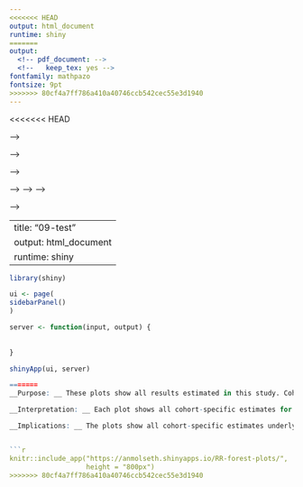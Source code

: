 ```yaml
---
<<<<<<< HEAD
output: html_document
runtime: shiny
=======
output:
  <!-- pdf_document: -->
  <!--   keep_tex: yes -->
fontfamily: mathpazo
fontsize: 9pt
>>>>>>> 80cf4a7ff786a410a40746ccb542cec55e3d1940
---
```


<!-- # Forest plots of relative risk {#RR-forest} -->

<!-- --- -->
<!-- output: -->
<!--   pdf_document: -->
<!--     keep_tex: yes -->
<!-- fontfamily: mathpazo -->
<!-- fontsize: 9pt -->
<!-- --- -->

<<<<<<< HEAD
<!-- \raggedright -->

<!-- ## Overview -->

<!-- __Purpose: __ These plots show all results estimated in this study. Cohort-specific results were estimated for each combination of risk factor, outcome, and age category, and then pooled with random- and fixed-effects meta-analysis models. -->
<!-- __Interpretation: __ Each plot shows all cohort-specific estimates for each isk factor, outcome,  age category, and exposure level in the same style as Extended Data Figure 1. Cohort-specific estimates are plotted on each row, comparing the risk of an exposure level to the reference level.  Below the solid horizontal line are region-specific pooled measures of association, pooled using random-effects models. Below the dashed line are overall pooled measures of association, comparing pooling using random or fixed effects models.  -->
<!-- __Implications: __ The plots show all cohort-specific estimates underlying the primary plots in the manuscript as well as the pooled random- and fixed-effects estimates. -->




<!-- (Interactive seaching and selecting of forest plots in development. Example plot shown here for the moment.) -->


<!-- ```{r setup, include=FALSE} -->
<!-- library(knitr) -->
<!-- #library(tidyverse) -->
<!-- knitr::opts_chunk$set(echo = FALSE, message=FALSE) -->
<!-- source(paste0(here::here(), "/0-config.R")) -->

<!-- d <- readRDS(file=paste0(fig_dir, "/risk-factor/figure-data/all_forest_plot_RR.RDS")) -->

<!-- #Note- need to sort plots by order of outcome variables and age categories I want here -->


<!-- ``` -->


<!-- <!-- ** [Coming soon] Will fill in with all primary forest plots - right now this page is empty due to the file size/difficuty publishing all the plots ** --> -->


<!-- <!-- Group plots by exposure --> -->

<!-- <!-- ```{r  echo=FALSE, results='asis'} --> -->

<!-- <!--   #  df <- d #%>% filter() --> -->
<!-- <!--   # #Dynamic title --> -->
<!-- <!--   # cat(paste0("#### Outcome: ",df$outcome_variable[1]," Exposure: ", df$intervention_variable[1], " Age: ",  df$agecat[1])) --> -->

<!-- <!-- ``` --> -->


<!-- ```{r, echo = FALSE, results='asis'} -->
<!-- i<-1 -->
<!-- for(i in 1:1){ -->
<!-- #for(i in 1:length(d[[4]])){ -->

<!--     cat(paste0("\n### Outcome: ",d$outcome_variable[1]," Exposure: ", d$intervention_variable[1], " Age: ",  d$agecat[1]),"\n,") -->

<!--   print(d$plot[i][[1]]) -->
<!-- } -->
<!-- ``` -->




---
title: "09-test"
output: html_document
runtime: shiny
---

```r
library(shiny)

ui <- page(
sidebarPanel()
)

server <- function(input, output) {
  
  
}

shinyApp(ui, server)

=======
__Purpose: __ These plots show all results estimated in this study. Cohort-specific results were estimated for each combination of risk factor, outcome, and age category, and then pooled with random- and fixed-effects meta-analysis models.

__Interpretation: __ Each plot shows all cohort-specific estimates for each isk factor, outcome,  age category, and exposure level in the same style as Extended Data Figure 1. Cohort-specific estimates are plotted on each row, comparing the risk of an exposure level to the reference level.  Below the solid horizontal line are region-specific pooled measures of association, pooled using random-effects models. Below the dashed line are overall pooled measures of association, comparing pooling using random or fixed effects models. 

__Implications: __ The plots show all cohort-specific estimates underlying the primary plots in the manuscript as well as the pooled random- and fixed-effects estimates.


```r
knitr::include_app("https://anmolseth.shinyapps.io/RR-forest-plots/",
                   height = "800px")
>>>>>>> 80cf4a7ff786a410a40746ccb542cec55e3d1940
```
